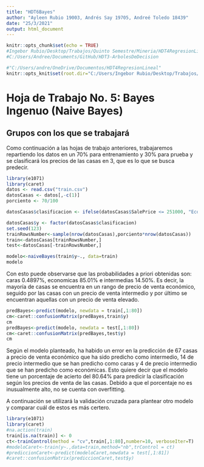 ```yaml
---
title: "HDT6Bayes"
author: "Ayleen Rubio 19003, Andrés Say 19705, Andreé Toledo 18439"
date: "25/3/2021"
output: html_document
---
```


```r
knitr::opts_chunk$set(echo = TRUE)
#Ingebor Rubio/Desktop/Trabajos/Quinto Semestre/Mineria/HDT4RegresionLineal
#C:/Users/Andree/Documents/GitHub/HDT3-ArbolesDeDecision

#"C:/Users/andre/OneDrive/Documentos/HDT4RegresionLineal"
knitr::opts_knit$set(root.dir="C:/Users/Ingebor Rubio/Desktop/Trabajos/Quinto Semestre/Mineria/HDT5Bayes")
```

# Hoja de Trabajo No. 5: Bayes Ingenuo (Naive Bayes)

## Grupos con los que se trabajará  
Como continuación a las hojas de trabajo anteriores, trabajaremos repartiendo los datos en un 70% para entrenamiento y 30% para prueba y se clasificará los precios de las casas en 3, que es lo que se busca predecir.

```r
library(e1071)
library(caret)
datos <- read.csv("train.csv")
datosCasas <- datos[,-c(1)]
porciento <- 70/100

datosCasas$clasificacion <- ifelse(datosCasas$SalePrice <= 251000, "Economicas", ifelse(datosCasas$SalePrice <= 538000, "Intermedias", ifelse(datosCasas$SalePrice <= 755000, "Caras")))

datosCasas$y <- factor(datosCasas$clasificacion)
set.seed(123)
trainRowsNumber<-sample(nrow(datosCasas),porciento*nrow(datosCasas))
train<-datosCasas[trainRowsNumber,]
test<-datosCasas[-trainRowsNumber,]

modelo<-naiveBayes(train$y~., data=train)
modelo

```

Con esto puede observarse que las probabilidades a priori obtenidas son: caras 0.4897%, economicas 85.01% e intermedias 14.50%.
Es decir, la mayoría de casas se encuentra en un rango de precio de venta económico, seguido por las casas con un precio de venta intermedio y por último se encuentran aquellas con un precio de venta elevado.

```r
predBayes<-predict(modelo, newdata = train[,1:80])
cm<-caret::confusionMatrix(predBayes,train$y)
cm
predBayes<-predict(modelo, newdata = test[,1:80])
cm<-caret::confusionMatrix(predBayes,test$y)
cm
```

Según el modelo planteado, ha habido un error en la predicción de 67 casas a precio de venta económico que ha sido predicho como intermedio, 14 de precio intermedio que se han predicho como caras y 4 de precio intermedio que se han predicho como económicas. Esto quiere decir que el modelo tiene un porcentaje de acierto del 80.64% para predicir la clasificación según los precios de venta de las casas.
Debido a que el porcentaje no es inusualmente alto, no se cuenta con overfitting.

A continuación se utilizará la validación cruzada para plantear otro modelo y comparar cuál de estos es más certero.

```r
library(e1071)
library(caret)
#na.action(train)
train[is.na(train)] <- 0
ct<-trainControl(method = "cv",train[,1:80],number=10, verboseIter=T)
#modeloCaret<-train(y~.,data=train,method="nb",trControl = ct)
#prediccionCaret<-predict(modeloCaret,newdata = test[,1:81])
#caret::confusionMatrix(prediccionCaret,test$y)
```

